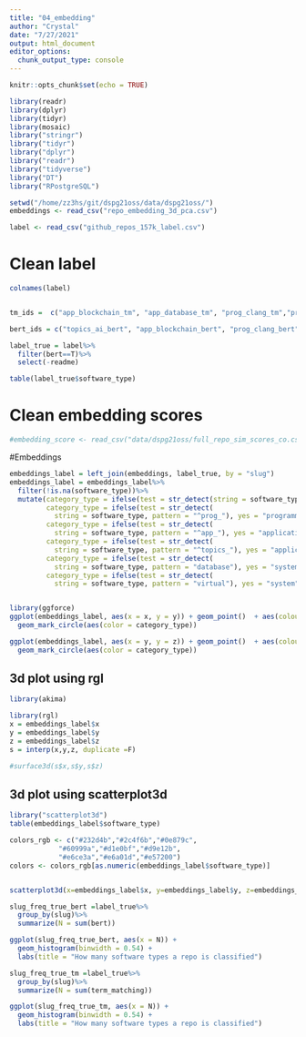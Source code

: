 ```yaml
---
title: "04_embedding"
author: "Crystal"
date: "7/27/2021"
output: html_document
editor_options: 
  chunk_output_type: console
---
```


```r
knitr::opts_chunk$set(echo = TRUE)
```


```r
library(readr)
library(dplyr)
library(tidyr)
library(mosaic)
library("stringr")
library("tidyr")
library("dplyr")
library("readr")
library("tidyverse")
library("DT")
library("RPostgreSQL")
```

```r
setwd("/home/zz3hs/git/dspg21oss/data/dspg21oss/")
embeddings <- read_csv("repo_embedding_3d_pca.csv")

label <- read_csv("github_repos_157k_label.csv")
```

# Clean label
```r
colnames(label)


tm_ids =  c("app_blockchain_tm", "app_database_tm", "prog_clang_tm","prog_java_tm", "prog_javascript_tm", "prog_php_tm", "prog_python_tm", "topics_ai_tm", "topics_dataviz_tm")

bert_ids = c("topics_ai_bert", "app_blockchain_bert", "prog_clang_bert","app_database_bert", "topics_dataviz_bert", "prog_java_bert", "prog_javascript_bert", "prog_php_bert", "prog_python_bert")

label_true = label%>%
  filter(bert==T)%>%
  select(-readme)

table(label_true$software_type)


```

# Clean embedding scores
```r
#embedding_score <- read_csv("data/dspg21oss/full_repo_sim_scores_co.csv")
```

#Embeddings
```r

embeddings_label = left_join(embeddings, label_true, by = "slug")
embeddings_label = embeddings_label%>%
  filter(!is.na(software_type))%>% 
  mutate(category_type = ifelse(test = str_detect(string = software_type, pattern = "^sys_"), yes = "system", no = ""),
         category_type = ifelse(test = str_detect(
           string = software_type, pattern = "^prog_"), yes = "programming", no = category_type),
         category_type = ifelse(test = str_detect(
           string = software_type, pattern = "^app_"), yes = "applications", no = category_type),
         category_type = ifelse(test = str_detect(
           string = software_type, pattern = "^topics_"), yes = "applications", no = category_type),
         category_type = ifelse(test = str_detect(
           string = software_type, pattern = "database"), yes = "system", no = category_type),
         category_type = ifelse(test = str_detect(
           string = software_type, pattern = "virtual"), yes = "system", no = category_type))


library(ggforce)
ggplot(embeddings_label, aes(x = x, y = y)) + geom_point()  + aes(colour = category_type) + theme(legend.position = "right") + labs(title = "First two principal components")+
  geom_mark_circle(aes(color = category_type))

ggplot(embeddings_label, aes(x = y, y = z)) + geom_point()  + aes(colour = category_type) + theme(legend.position = "right") + labs(title = "First two principal components")+
  geom_mark_circle(aes(color = category_type))
```


## 3d plot using rgl
```r
library(akima)

library(rgl)
x = embeddings_label$x
y = embeddings_label$y
z = embeddings_label$z
s = interp(x,y,z, duplicate =F)

#surface3d(s$x,s$y,s$z)
```

## 3d plot using scatterplot3d
```r
library("scatterplot3d") 
table(embeddings_label$software_type)

colors_rgb <- c("#232d4b","#2c4f6b","#0e879c",
            "#60999a","#d1e0bf","#d9e12b",
            "#e6ce3a","#e6a01d","#e57200")
colors <- colors_rgb[as.numeric(embeddings_label$software_type)]


scatterplot3d(x=embeddings_label$x, y=embeddings_label$y, z=embeddings_label$z, color = colors)
```

```r
slug_freq_true_bert =label_true%>%
  group_by(slug)%>%
  summarize(N = sum(bert))

ggplot(slug_freq_true_bert, aes(x = N)) + 
  geom_histogram(binwidth = 0.54) + 
  labs(title = "How many software types a repo is classified") 

slug_freq_true_tm =label_true%>%
  group_by(slug)%>%
  summarize(N = sum(term_matching))

ggplot(slug_freq_true_tm, aes(x = N)) + 
  geom_histogram(binwidth = 0.54) + 
  labs(title = "How many software types a repo is classified") 
```

